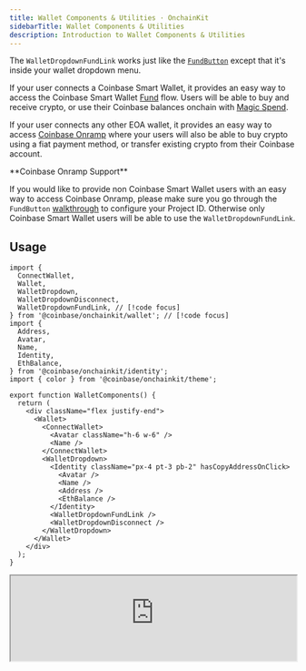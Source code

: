 ```yaml
---
title: Wallet Components & Utilities · OnchainKit
sidebarTitle: Wallet Components & Utilities
description: Introduction to Wallet Components & Utilities
---
```


The `WalletDropdownFundLink` works just like the [`FundButton`](/onchainkit/fund/fund-button) except that it's inside your wallet
dropdown menu.

If your user connects a Coinbase Smart Wallet, it provides an easy way to access the Coinbase Smart Wallet
[Fund](https://keys.coinbase.com/fund) flow. Users will be able to buy and receive crypto, or use their Coinbase
balances onchain with [Magic Spend](https://www.smartwallet.dev/guides/magic-spend).

If your user connects any other EOA wallet, it provides an easy way to access [Coinbase Onramp](https://docs.cdp.coinbase.com/onramp/docs/welcome/)
where your users will also be able to buy crypto using a fiat payment method, or transfer existing crypto from their
Coinbase account.

<Tip>
**Coinbase Onramp Support**

If you would like to provide non Coinbase Smart Wallet users with an easy way to access Coinbase Onramp, please make
sure you go through the `FundButton` [walkthrough](/onchainkit/fund/fund-button#walkthrough) to configure your Project ID. Otherwise
only Coinbase Smart Wallet users will be able to use the `WalletDropdownFundLink`.
</Tip>


## Usage

```tsx twoslash
import {
  ConnectWallet,
  Wallet,
  WalletDropdown,
  WalletDropdownDisconnect,
  WalletDropdownFundLink, // [!code focus]
} from '@coinbase/onchainkit/wallet'; // [!code focus]
import {
  Address,
  Avatar,
  Name,
  Identity,
  EthBalance,
} from '@coinbase/onchainkit/identity';
import { color } from '@coinbase/onchainkit/theme';

export function WalletComponents() {
  return (
    <div className="flex justify-end">
      <Wallet>
        <ConnectWallet>
          <Avatar className="h-6 w-6" />
          <Name />
        </ConnectWallet>
        <WalletDropdown>
          <Identity className="px-4 pt-3 pb-2" hasCopyAddressOnClick>
            <Avatar />
            <Name />
            <Address />
            <EthBalance />
          </Identity>
          <WalletDropdownFundLink />
          <WalletDropdownDisconnect />
        </WalletDropdown>
      </Wallet>
    </div>
  );
}
```

<iframe
  src="https://684b5e62b1ff46bc5bf83966-aijszlfakk.chromatic.com/iframe.html?args=&id=onchainkit-wallet-fundlink--main&viewMode=story&dark=true&hero=true"
  width="100%"
  height="auto"
/>
{/* <WalletComponents>
  <Wallet>
    <ConnectWallet>
      <Avatar className="h-6 w-6" />
      <Name />
    </ConnectWallet>
    <WalletDropdown>
      <Identity className="px-4 pt-3 pb-2" hasCopyAddressOnClick>
        <Avatar />
        <Name />
        <Address className={color.foregroundMuted} />
        <EthBalance />
      </Identity>
      <WalletDropdownFundLink />
      <WalletDropdownDisconnect />
    </WalletDropdown>
  </Wallet>
</WalletComponents> */}

### Override text

You can override component text using the `text` prop.

```tsx
<WalletDropdownFundLink text="Add crypto" /> // [!code focus]
```

<iframe
  src="https://684b5e62b1ff46bc5bf83966-aijszlfakk.chromatic.com/iframe.html?args=&id=onchainkit-wallet-fundlink--override-text&viewMode=story&dark=true&hero=true"
  width="100%"
  height="auto"
/>
{/* <WalletComponents>
  <Wallet>
    <ConnectWallet>
      <Avatar className="h-6 w-6" />
      <Name />
    </ConnectWallet>
    <WalletDropdown>
      <WalletDropdownFundLink text="Add crypto" />
      <WalletDropdownDisconnect />
    </WalletDropdown>
  </Wallet>
</WalletComponents> */}

### Override icon

You can override the icon using the `icon` prop.

```tsx
<WalletDropdownFundLink icon={<walletDropdownLinkCustomBaseIconSvg />} /> // [!code focus]
```

<iframe
  src="https://684b5e62b1ff46bc5bf83966-aijszlfakk.chromatic.com/iframe.html?args=&id=onchainkit-wallet-fundlink--override-icon&viewMode=story&dark=true&hero=true"
  width="100%"
  height="auto"
/>
{/* <WalletComponents>
  <Wallet>
    <ConnectWallet>
      <Avatar className="h-6 w-6" />
      <Name />
    </ConnectWallet>
    <WalletDropdown>
      <WalletDropdownFundLink icon={<walletDropdownLinkCustomBaseIconSvg />} />
      <WalletDropdownDisconnect />
    </WalletDropdown>
  </Wallet>
</WalletComponents> */}

### Customizing the popup size

You're able to customize the size of the popup window using the `popupSize` prop. Valid values are `sm`, `md`, and `lg`.

```tsx
<WalletDropdownFundLink popupSize="sm" /> // [!code focus]
```

<iframe
  src="https://684b5e62b1ff46bc5bf83966-aijszlfakk.chromatic.com/iframe.html?args=&id=onchainkit-wallet-fundlink--pop-up-size&viewMode=story&dark=true&hero=true"
  width="100%"
  height="auto"
/>
{/* <WalletComponents>
  <Wallet>
    <ConnectWallet>
      <Avatar className="h-6 w-6" />
      <Name />
    </ConnectWallet>
    <WalletDropdown>
      <WalletDropdownFundLink popupSize="sm" />
      <WalletDropdownDisconnect />
    </WalletDropdown>
  </Wallet>
</WalletComponents> */}

### Override default behavior

You can override default link behavior by using the `openIn` prop. Valid values are `popup` and `tab`.

```tsx
<WalletDropdownFundLink openIn="tab" target="_blank" /> // [!code focus]
```

<iframe
  src="https://684b5e62b1ff46bc5bf83966-aijszlfakk.chromatic.com/iframe.html?args=&id=onchainkit-wallet-fundlink--override-default-behavior&viewMode=story&dark=true&hero=true"
  width="100%"
  height="auto"
/>
{/* <WalletComponents>
  <Wallet>
    <ConnectWallet>
      <Avatar className="h-6 w-6" />
      <Name />
    </ConnectWallet>
    <WalletDropdown>
      <WalletDropdownFundLink openIn="tab" target="_blank" />
      <WalletDropdownDisconnect />
    </WalletDropdown>
  </Wallet>
</WalletComponents> */}

### Override funding URL

You can override the default URL by using the `fundingUrl` prop.

```tsx
<WalletDropdownFundLink fundingUrl={"https://base.org"} openIn="tab" target="_blank" /> // [!code focus]
```

<iframe
  src="https://684b5e62b1ff46bc5bf83966-aijszlfakk.chromatic.com/iframe.html?args=&id=onchainkit-wallet-fundlink--override-funding-url&viewMode=story&dark=true&hero=true"
  width="100%"
  height="auto"
/>
{/* <WalletComponents>
  <Wallet>
    <ConnectWallet>
      <Avatar className="h-6 w-6" />
      <Name />
    </ConnectWallet>
    <WalletDropdown>
      <WalletDropdownFundLink fundingUrl={"https://base.org"} openIn="tab" target="_blank" />
      <WalletDropdownDisconnect />
    </WalletDropdown>
  </Wallet>
</WalletComponents> */}

## Props

- [`WalletDropdownFundLinkReact`](/onchainkit/wallet/types#walletdropdownfundlinkreact)
